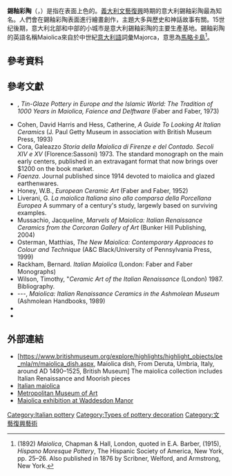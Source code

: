 '''錫釉彩陶'''（{{lang-en|Maiolica}}，{{IPAc-en|m|aɪ|ˈ|ɒ|l|ɪ|k|ə}}）是指在表面上色的{{link-en|錫釉陶器|tin-glazed pottery}}。[[義大利文藝復興|義大利文藝復興]]時期的意大利錫釉彩陶最為知名。人們會在錫釉彩陶表面進行繪畫創作，主題大多與歷史和神話故事有關。15世纪後期，意大利北部和中部的小城市是意大利錫釉彩陶的主要生產基地。錫釉彩陶的英語名稱Maiolica來自於中世紀[[意大利語|意大利語]]詞彙Majorca，意思為[[馬略卡島|馬略卡島]]<ref>{{link-en|C. Drury E. Fortnum}} (1892) ''Maiolica'', Chapman & Hall, London, quoted in E.A. Barber, (1915), ''Hispano Moresque Pottery'', The Hispanic Society of America, New York, pp. 25–26. Also published in 1876 by Scribner, Welford, and Armstrong, New York.</ref>。

== 參考資料 ==
{{Reflist|2}}

==參考文獻==
*{{link-en|Alan Caiger-Smith}}, ''Tin-Glaze Pottery in Europe and the Islamic World: The Tradition of 1000 Years in Maiolica, Faience and Delftware'' (Faber and Faber, 1973) {{ISBN|0-571-09349-3}}
*Cohen, David Harris and Hess, Catherine, ''A Guide To Looking At Italian Ceramics''  (J. Paul Getty Museum in association with British Museum Press, 1993)
*Cora, Galeazzo ''Storia della Maiolica di Firenze e del Contado. Secoli XIV e XV'' (Florence:Sassoni) 1973. The standard monograph on the main early centers, published in an extravagant format that now brings over $1200 on the book market. 
* ''Faenza''. Journal published since 1914 devoted to maiolica and glazed earthenwares.
*Honey, W.B., ''European Ceramic Art'' (Faber and Faber, 1952)
*Liverani, G. ''La maiolica Italiana sino alla comparsa della Porcellana Europea'' A summary of a century's study, largewly based on surviving examples. 
*Mussachio, Jacqueline, ''Marvels of Maiolica: Italian Renaissance Ceramics from the Corcoran Gallery of Art'' (Bunker Hill Publishing, 2004)
*Osterman, Matthias, ''The New Maiolica: Contemporary Approaces to Colour and Technique''  (A&C Black/University of Pennsylvania Press, 1999)  {{ISBN|0-7136-4878-3}}
*Rackham, Bernard. ''Italian Maiolica'' (London: Faber and Faber Monographs)
*Wilson, Timothy, "''Ceramic Art of the Italian Renaissance'' (London) 1987. Bibliography.
*---, ''Maiolica: Italian Renaissance Ceramics in the Ashmolean Museum'' (Ashmolean Handbooks, 1989) {{ISBN|0-907849-90-3}}
* {{cite book|last=Ferrari|first=Felice|title=La ceramica di Lodi|trans-title=Lodi ceramics|language=it|year=2003|publisher=Bolis Edizioni|location=Azzano San Paolo}}
*{{cite book|last=Poole|first= Julia E.|title=Italian Maiolica|year=1997|publisher=Cambridge University press|location=Cambridge, New York, Melbourne|series=Fitzwilliam Museum Handbooks|ISBN=0521565316}}

==外部連結==
{{Commons category|Majolica}}
*[https://www.britishmuseum.org/explore/highlights/highlight_objects/pe_mla/m/maiolica_dish.aspx, Maiolica dish, From Deruta, Umbria, Italy, around AD 1490–1525, British Museum] {{Wayback|url=https://www.britishmuseum.org/explore/highlights/highlight_objects/pe_mla/m/maiolica_dish.aspx, |date=20121020020308 }} The maiolica collection includes Italian Renaissance and Moorish pieces
*[http://www.chass.utoronto.ca/~kovacevi/whatismaiolica.htm Italian maiolica] {{Wayback|url=http://www.chass.utoronto.ca/~kovacevi/whatismaiolica.htm |date=20100620081929 }}
*[http://www.metmuseum.org/toah/hd/maio/hd_maio.htm Metropolitan Museum of Art] {{Wayback|url=http://www.metmuseum.org/toah/hd/maio/hd_maio.htm |date=20210417220653 }}
*[https://waddesdon.org.uk/whats-on/fantasy-from-the-fire/ Maiolica exhibition at Waddesdon Manor] {{Wayback|url=https://waddesdon.org.uk/whats-on/fantasy-from-the-fire/ |date=20200808205852 }}

[[Category:Italian_pottery|Category:Italian pottery]]
[[Category:Types_of_pottery_decoration|Category:Types of pottery decoration]]
[[Category:文藝復興藝術|Category:文藝復興藝術]]